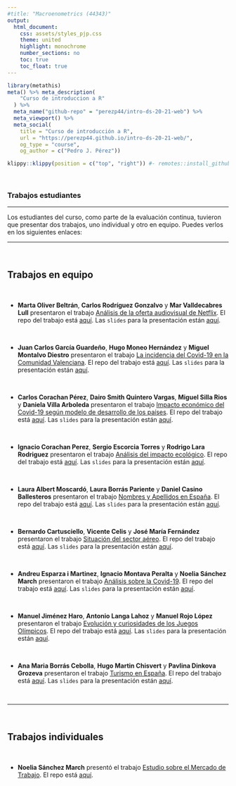 ```yaml
---
#title: "Macroenometrics (44343)"
output:
  html_document:
    css: assets/styles_pjp.css
    theme: united
    highlight: monochrome 
    number_sections: no
    toc: true
    toc_float: true
---
```



```r
library(metathis)
meta() %>% meta_description(
    "Curso de introduccion a R"
  ) %>% 
  meta_name("github-repo" = "perezp44/intro-ds-20-21-web") %>% 
  meta_viewport() %>% 
  meta_social(
    title = "Curso de introducción a R",
    url = "https://perezp44.github.io/intro-ds-20-21-web/",
    og_type = "course",
    og_author = c("Pedro J. Pérez"))
```



```r
klippy::klippy(position = c("top", "right")) #- remotes::install_github("rlesur/klippy")
```


<br>

### Trabajos estudiantes

-----------------------------------

Los estudiantes del curso, como parte de la evaluación continua, tuvieron que presentar dos trabajos, uno individual y otro en equipo. Puedes verlos en los siguientes enlaces:


-----------------------------------

<br>

## Trabajos en equipo

<br>


- **Marta Oliver Beltrán**, **Carlos Rodríguez Gonzalvo** y **Mar Valldecabres Lull** presentaron el trabajo [Análisis de la oferta audiovisual de Netflix](https://martaoliver.github.io/trabajo_BigData_equipo/){target="_blank"}. El repo del trabajo está [aquí](https://github.com/martaoliver/trabajo_BigData_equipo){target="_blank"}.  Las `slides` para la presentación están [aquí](https://martaoliver.github.io/trabajo_BigData_slides/){target="_blank"}.

<br> 

- **Juan Carlos García Guardeño**, **Hugo Moneo Hernández** y **Miguel Montalvo Diestro** presentaron el trabajo [La incidencia del Covid-19 en la Comunidad Valenciana](https://Miguercios.github.io/trabajo_BigData_equipo/){target="_blank"}. El repo del trabajo está [aquí](https://github.com/Miguercios/trabajo_BigData_equipo){target="_blank"}. Las `slides` para la presentación están [aquí](https://Miguercios.github.io/trabajo_BigData_slides/){target="_blank"}.

<br>

- **Carlos Corachan Pérez**, **Dairo Smith Quintero Vargas**, **Miguel Silla Rios** y **Daniela Villa Arboleda** presentaron el trabajo [Impacto económico del Covid-19 según modelo de desarrollo de los países](https://Daiquin.github.io/trabajo_BigData_equipo/){target="_blank"}. El repo del trabajo está [aquí](https://github.com/Daiquin/trabajo_BigData_equipo){target="_blank"}. Las `slides` para la presentación están [aquí](https://Daiquin.github.io/trabajo_BigData_slides/){target="_blank"}.

<br>

- **Ignacio Corachan Perez**, **Sergio Escorcia Torres** y **Rodrigo Lara Rodriguez** presentaron el trabajo [Análisis del impacto ecológico](https://rodri45l.github.io/trabajo_BigData_equipo/){target="_blank"}. El repo del trabajo está [aquí](https://github.com/rodri45l/trabajo_BigData_equipo){target="_blank"}. Las `slides` para la presentación están [aquí](https://rodri45l.github.io/trabajo_BigData_slides/){target="_blank"}.

<br>


- **Laura Albert Moscardó**, **Laura Borrás Pariente** y **Daniel Casino Ballesteros** presentaron el trabajo [Nombres y Apellidos en España](https://dasdfg098.github.io/trabajo_BigData_equipo/){target="_blank"}. El repo del trabajo está [aquí](https://github.com/dasdfg098/trabajo_BigData_equipo){target="_blank"}. Las `slides` para la presentación están [aquí](https://dasdfg098.github.io/trabajo_BigData_slides/){target="_blank"}.

<br>

- **Bernardo Cartusciello**, **Vicente Celis** y **José María Fernández** presentaron el trabajo [Situación del sector aéreo](https://bernicartusciello.github.io/trabajo_BigData_equipo/){target="_blank"}. El repo del trabajo está [aquí](https://github.com/bernicartusciello/trabajo_BigData_equipo){target="_blank"}. Las `slides` para la presentación están [aquí](https://bernicartusciello.github.io/trabajo_BigData_slides/){target="_blank"}.


<br>

- **Andreu Esparza i Martinez**, **Ignacio Montava Peralta** y **Noelia Sánchez March** presentaron el trabajo [Análisis sobre la Covid-19](https://nosan5.github.io/trabajo_BigData_equipo/){target="_blank"}. El repo del trabajo está [aquí](https://github.com/nosan5/trabajo_BigData_equipo){target="_blank"}. Las `slides` para la presentación están [aquí](https://nosan5.github.io/trabajo_BigData_slides/){target="_blank"}.

<br>

- **Manuel Jiménez Haro**, **Antonio Langa Lahoz** y **Manuel Rojo López** presentaron el trabajo [Evolución y curiosidades de los Juegos Olímpicos](https://manujimenez62.github.io/trabajo_BigData_equipo/){target="_blank"}. El repo del trabajo está [aquí](https://github.com/manujimenez62/trabajo_BigData_equipo){target="_blank"}. Las `slides` para la presentación están [aquí](https://manujimenez62.github.io/trabajo_BigData_slides/){target="_blank"}.


<br>

- **Ana Maria Borrás Cebolla**, **Hugo Martin Chisvert** y **Pavlina Dinkova Grozeva** presentaron el trabajo [Turismo en España](https://xi765.github.io/trabajo_BigData_equipo/){target="_blank"}. El repo del trabajo está [aquí](https://github.com/xi765/trabajo_BigData_equipo){target="_blank"}. Las `slides` para la presentación están [aquí](https://xi765.github.io/trabajo_BigData_slides/){target="_blank"}.



<br>


----------------------------------

<br>

## Trabajos individuales

<br>

- **Noelia Sánchez March** presentó el trabajo [Estudio sobre el Mercado de Trabajo](https://nosan5.github.io/trabajo_BigData/){target="_blank"}. El repo está [aquí](https://github.com/nosan5/trabajo_BigData){target="_blank"}.

<br><br><br>


<div class="tocify-extend-page" data-unique="tocify-extend-page" style="height: 0;"></div>
